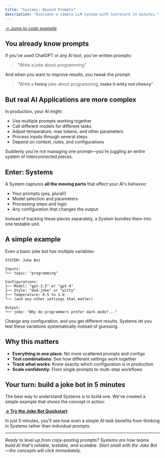 ```yaml
---
title: "Systems: Beyond Prompts"
description: "Evaluate a simple LLM system with Scorecard in minutes."
---
```


_[→ Jump to code example](https://github.com/scorecard-ai/scorecard-examples/tree/main/nodejs-jokebot)_

## You already know prompts

If you've used ChatGPT or any AI tool, you've written prompts:

> "Write a joke about programming"

And when you want to improve results, you tweak the prompt:

> "Write a **funny** joke about programming, **make it witty not cheesy**"

## But real AI Applications are more complex

In production, your AI might:

- Use multiple prompts working together
- Call different models for different tasks
- Adjust temperature, max tokens, and other parameters
- Process inputs through several steps
- Depend on context, rules, and configurations

Suddenly you're not managing one prompt—you're juggling an entire system of interconnected pieces.

## Enter: Systems

A System captures **all the moving parts** that affect your AI's behavior:

- Your prompts (yes, plural!)
- Model selection and parameters
- Processing steps and logic
- Any configuration that changes the output

Instead of tracking these pieces separately, a System bundles them into one testable unit.

## A simple example

Even a basic joke bot has multiple variables:

```
SYSTEM: Joke Bot

Inputs:
└── topic: "programming"

Configurations:
├── Model: "gpt-3.5" or "gpt-4"
├── Style: "dad-joke" or "witty"
├── Temperature: 0.5 to 1.0
└── (and any other settings that matter)

Output:
└── joke: "Why do programmers prefer dark mode?..."
```

Change any configuration, and you get different results. Systems let you test these variations systematically instead of guessing.

## Why this matters

- **Everything in one place**: No more scattered prompts and configs
- **Test combinations**: See how different settings work together
- **Track what works**: Know exactly which configuration is in production
- **Scale confidently**: From single prompts to multi-step workflows

## Your turn: build a joke bot in 5 minutes

The best way to understand Systems is to build one. We've created a simple example that shows the concept in action:

**[→ Try the Joke Bot Quickstart](https://github.com/scorecard-ai/scorecard-examples/tree/main/nodejs-jokebot)**

In just 5 minutes, you'll see how even a simple AI task benefits from thinking in Systems rather than individual prompts.

---

_Ready to level up from copy-pasting prompts? Systems are how teams build AI that's reliable, testable, and scalable. Start small with the Joke Bot—the concepts will click immediately._
